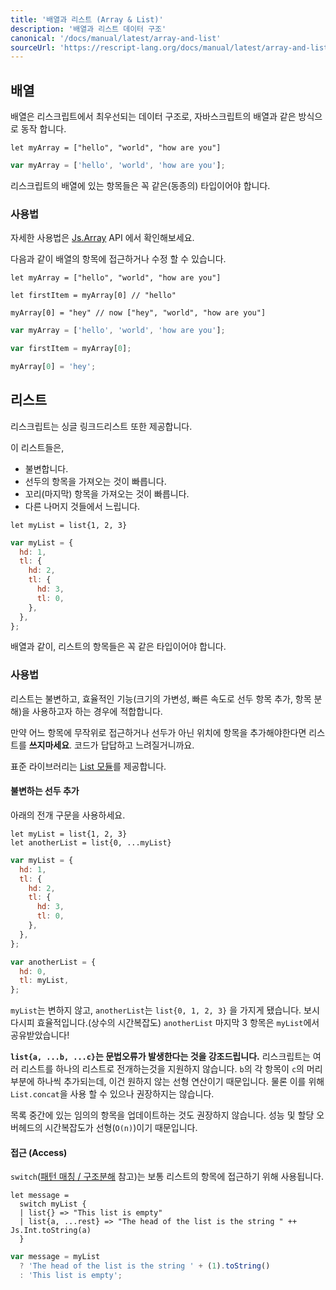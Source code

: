 ```yaml
---
title: '배열과 리스트 (Array & List)'
description: '배열과 리스트 데이터 구조'
canonical: '/docs/manual/latest/array-and-list'
sourceUrl: 'https://rescript-lang.org/docs/manual/latest/array-and-list'
---
```


## 배열

배열은 리스크립트에서 최우선되는 데이터 구조로, 자바스크립트의 배열과 같은 방식으로 동작 합니다.

```reason
let myArray = ["hello", "world", "how are you"]
```

```js
var myArray = ['hello', 'world', 'how are you'];
```

리스크립트의 배열에 있는 항목들은 꼭 같은(동종의) 타입이어야 합니다.

### 사용법

자세한 사용법은 [Js.Array](api/js/array) API 에서 확인해보세요.

다음과 같이 배열의 항목에 접근하거나 수정 할 수 있습니다.

```reason
let myArray = ["hello", "world", "how are you"]

let firstItem = myArray[0] // "hello"

myArray[0] = "hey" // now ["hey", "world", "how are you"]
```

```js
var myArray = ['hello', 'world', 'how are you'];

var firstItem = myArray[0];

myArray[0] = 'hey';
```

## 리스트

리스크립트는 싱글 링크드리스트 또한 제공합니다.

이 리스트들은,

- 불변합니다.
- 선두의 항목을 가져오는 것이 빠릅니다.
- 꼬리(마지막) 항목을 가져오는 것이 빠릅니다.
- 다른 나머지 것들에서 느립니다.

```reason
let myList = list{1, 2, 3}
```

```js
var myList = {
  hd: 1,
  tl: {
    hd: 2,
    tl: {
      hd: 3,
      tl: 0,
    },
  },
};
```

배열과 같이, 리스트의 항목들은 꼭 같은 타입이어야 합니다.

### 사용법

리스트는 불변하고, 효율적인 기능(크기의 가변성, 빠른 속도로 선두 항목 추가, 항목 분해)을 사용하고자 하는 경우에 적합합니다.

만약 어느 항목에 무작위로 접근하거나 선두가 아닌 위치에 항목을 추가해야한다면 리스트를 **쓰지마세요**. 코드가 답답하고 느려질거니까요.

표준 라이브러리는 [List 모듈](api/belt/list)를 제공합니다.

#### 불변하는 선두 추가

아래의 전개 구문을 사용하세요.

```resason
let myList = list{1, 2, 3}
let anotherList = list{0, ...myList}
```

```js
var myList = {
  hd: 1,
  tl: {
    hd: 2,
    tl: {
      hd: 3,
      tl: 0,
    },
  },
};

var anotherList = {
  hd: 0,
  tl: myList,
};
```

`myList`는 변하지 않고, `anotherList`는 `list{0, 1, 2, 3}` 을 가지게 됐습니다. 보시다시피 효율적입니다.(상수의 시간복잡도) `anotherList` 마지막 3 항목은 `myList`에서 공유받았습니다!

**`list{a, ...b, ...c}`는 문법오류가 발생한다는 것을 강조드립니다.** 리스크립트는 여러 리스트를 하나의 리스트로 전개하는것을 지원하지 않습니다. `b`의 각 항목이 `c`의 머리부분에 하나씩 추가되는데, 이건 원하지 않는 선형 연산이기 때문입니다. 물론 이를 위해 `List.concat`을 사용 할 수 있으나 권장하지는 않습니다.

목록 중간에 있는 임의의 항목을 업데이트하는 것도 권장하지 않습니다. 성능 및 할당 오버헤드의 시간복잡도가 선형(`O(n)`)이기 때문입니다.

#### 접근 (Access)

`switch`([패턴 매칭 / 구조분해](15-Pattern-Matching-Destructuring) 참고)는 보통 리스트의 항목에 접근하기 위해 사용됩니다.

```reason
let message =
  switch myList {
  | list{} => "This list is empty"
  | list{a, ...rest} => "The head of the list is the string " ++ Js.Int.toString(a)
  }
```

```js
var message = myList
  ? 'The head of the list is the string ' + (1).toString()
  : 'This list is empty';
```
